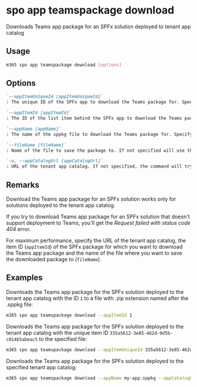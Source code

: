 
# spo app teamspackage download

Downloads Teams app package for an SPFx solution deployed to tenant app catalog

## Usage

```sh
m365 spo app teamspackage download [options]
```

## Options

```md definition-list
`--appItemUniqueId [appItemUniqueId]`
: The unique ID of the SPFx app to download the Teams package for. Specify `appItemUniqueId`, `appItemId` or `appName`

`--appItemId [appItemId]`
: The ID of the list item behind the SPFx app to download the Teams package for. Specify `appItemUniqueId`, `appItemId` or `appName`

`--appName [appName]`
: The name of the sppkg file to download the Teams package for. Specify `appItemUniqueId`, `appItemId` or `appName`

`--fileName [fileName]`
: Name of the file to save the package to. If not specified will use the name of the sppkg file with a `.zip` extension

`-u, --appCatalogUrl [appCatalogUrl]`
: URL of the tenant app catalog. If not specified, the command will try to autodiscover it
```

<Global />

## Remarks

Download the Teams app package for an SPFx solution works only for solutions deployed to the tenant app catalog.

If you try to download Teams app package for an SPFx solution that doesn't support deployment to Teams, you'll get the _Request failed with status code 404_ error.

For maximum performance, specify the URL of the tenant app catalog, the item ID (`appItemId`) of the SPFx package for which you want to download the Teams app package and the name of the file where you want to save the downloaded package to (`fileName`).

## Examples

Downloads the Teams app package for the SPFx solution deployed to the tenant app catalog with the ID `1` to a file with .zip extension named after the .sppkg file:

```sh
m365 spo app teamspackage download --appItemId 1
```

Downloads the Teams app package for the SPFx solution deployed to the tenant app catalog with the unique item ID `335a5612-3e85-462d-9d5b-c014b5abeac5` to the specified file:

```sh
m365 spo app teamspackage download --appItemUniqueId 335a5612-3e85-462d-9d5b-c014b5abeac5 --fileName my-app.zip
```

Downloads the Teams app package for the SPFx solution deployed to the specified tenant app catalog:

```sh
m365 spo app teamspackage download --appName my-app.sppkg --appCatalogUrl https://contoso.sharepoint.com/sites/appcatalog
```
